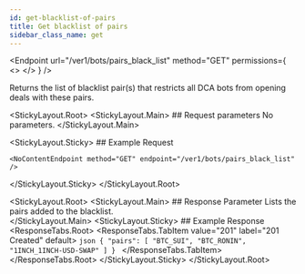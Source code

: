 ```yaml
---
id: get-blacklist-of-pairs
title: Get blacklist of pairs
sidebar_class_name: get
---
```



<Endpoint
  url="/ver1/bots/pairs_black_list"
  method="GET"
  permissions={
    <>
      <Permission title="Permission" description="BOTS_READ" />
      <Permission title="Security" description="SIGNED" />
    </>
  }
/>

Returns the list of blacklist pair(s) that restricts all DCA bots from opening deals with these pairs.

<Separator />

<StickyLayout.Root>
   <StickyLayout.Main>
    ## Request parameters
    No parameters.
    </StickyLayout.Main>

   <StickyLayout.Sticky>
    ## Example Request

    <NoContentEndpoint method="GET" endpoint="/ver1/bots/pairs_black_list" />

   </StickyLayout.Sticky>
</StickyLayout.Root>

<StickyLayout.Root>
  <StickyLayout.Main>
      ## Response Parameter
      <ApiParam name='pairs' type='array' id="pairs">
        Lists the pairs added to the blacklist.
      </ApiParam>   
  </StickyLayout.Main>
  <StickyLayout.Sticky>
    ## Example Response
    <ResponseTabs.Root>
        <ResponseTabs.TabItem value="201" label="201 Created" default>
          ```json
          {
            "pairs": [
              "BTC_SUI",
              "BTC_RONIN",
              "1INCH_1INCH-USD-SWAP"
            ]
          }
          ```
        </ResponseTabs.TabItem>
    </ResponseTabs.Root>
   </StickyLayout.Sticky>
</StickyLayout.Root>


